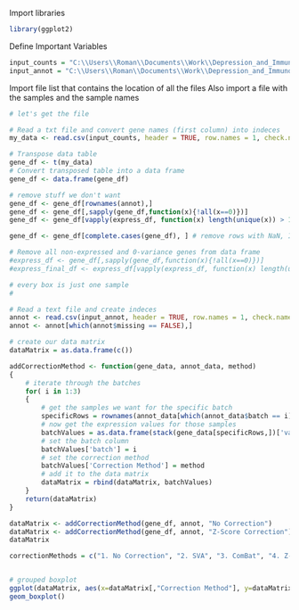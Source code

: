 Import libraries

```{r}

library(ggplot2)

```

Define Important Variables

```{r}
input_counts = "C:\\Users\\Roman\\Documents\\Work\\Depression_and_Immunology\\Data\\genecounts.variancestabilized.csv"
input_annot = "C:\\Users\\Roman\\Documents\\Work\\Depression_and_Immunology\\Scripts\\Data\\meta_data_with_paths_all_patients_final.csv"
```
Import file list that contains the location of all the files
Also import a file with the samples and the sample names
```{r}
# let's get the file

# Read a txt file and convert gene names (first column) into indeces
my_data <- read.csv(input_counts, header = TRUE, row.names = 1, check.names = FALSE)

# Transpose data table
gene_df <- t(my_data)
# Convert transposed table into a data frame
gene_df <- data.frame(gene_df)

# remove stuff we don't want
gene_df <- gene_df[rownames(annot),]
gene_df <- gene_df[,sapply(gene_df,function(x){!all(x==0)})]
gene_df <- gene_df[vapply(express_df, function(x) length(unique(x)) > 1, logical(1L))]

gene_df <- gene_df[complete.cases(gene_df), ] # remove rows with NaN, I think there is 1 like that

# Remove all non-expressed and 0-variance genes from data frame
#express_df <- gene_df[,sapply(gene_df,function(x){!all(x==0)})]
#express_final_df <- express_df[vapply(express_df, function(x) length(unique(x)) > 1, logical(1L))]

# every box is just one sample 
# 
```

```{r}

# Read a text file and create indeces
annot <- read.csv(input_annot, header = TRUE, row.names = 1, check.names = FALSE )
annot <- annot[which(annot$missing == FALSE),]

```

```{r}

# create our data matrix
dataMatrix = as.data.frame(c())

addCorrectionMethod <- function(gene_data, annot_data, method)
{
    # iterate through the batches
    for( i in 1:3)
    {
        # get the samples we want for the specific batch
        specificRows = rownames(annot_data[which(annot_data$batch == i),])
        # now get the expression values for those samples
        batchValues = as.data.frame(stack(gene_data[specificRows,])['values'])
        # set the batch column
        batchValues['batch'] = i
        # set the correction method
        batchValues['Correction Method'] = method
        # add it to the data matrix
        dataMatrix = rbind(dataMatrix, batchValues)
    }
    return(dataMatrix)
}

dataMatrix <- addCorrectionMethod(gene_df, annot, "No Correction")
dataMatrix <- addCorrectionMethod(gene_df, annot, "Z-Score Correction")
dataMatrix

```

```{r}
correctionMethods = c("1. No Correction", "2. SVA", "3. ComBat", "4. Z-Score Correction", "5. PCA High Loading Genes") # I think this is still correction method


# grouped boxplot
ggplot(dataMatrix, aes(x=dataMatrix[,"Correction Method"], y=dataMatrix[,'values'], fill=dataMatrix[,'batch'])) + 
geom_boxplot()
```

